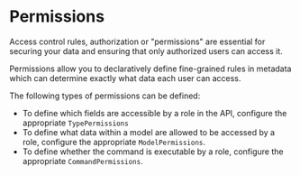 # Permissions

Access control rules, authorization or "permissions" are essential for securing your data and ensuring that only
authorized users can access it.

Permissions allow you to declaratively define fine-grained rules in metadata which can determine exactly what data each
user can access.

The following types of permissions can be defined:

- To define which fields are accessible by a role in the API, configure the appropriate `TypePermissions`
- To define what data within a model are allowed to be accessed by a role, configure the appropriate `ModelPermissions`.
- To define whether the command is executable by a role, configure the appropriate `CommandPermissions`.
